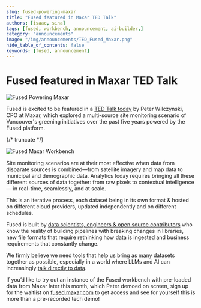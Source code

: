 ```yaml
---
slug: fused-powering-maxar
title: "Fused featured in Maxar TED Talk"
authors: [isaac, sina]
tags: [fused, workbench, announcement, ai-builder,]
category: "announcements"
image: "/img/announcements/TED_Fused_Maxar.png"
hide_table_of_contents: false
keywords: [fused, announcement]
---
```


# Fused featured in Maxar TED Talk

![Fused Powering Maxar](/img/announcements/TED_Fused_Maxar.png)

Fused is excited to be featured in a [TED Talk today](https://conferences.ted.com/ted2025/program#day-73697) by Peter Wilczynski, CPO at Maxar, which explored a multi-source site monitoring scenario of Vancouver's greening initiatives over the past five years powered by the Fused platform.

{/* truncate */}

![Fused Maxar Workbench](/img/announcements/fused_maxar_workbench.png)

Site monitoring scenarios are at their most effective when data from disparate sources is combined—from satellite imagery and map data to municipal and demographic data. Analytics today requires bringing all these different sources of data together: from raw pixels to contextual intelligence — in real-time, seamlessly, and at scale.

This is an iterative process, each dataset being in its own format & hosted on different cloud providers, updated independently and on different schedules.

Fused is built by [data scientists, engineers & open source contributors](/blog/why-fused/) who know the reality of building pipelines with breaking changes in libraries, new file formats that require rethinking how data is ingested and business requirements that constantly change.

We firmly believe we need tools that help us bring as many datasets together as possible, especially in a world where LLMs and AI can increasingly [talk directly to data](/blog/announcing-fused-ai-builder/).

If you’d like to try out an instance of the Fused workbench with pre-loaded data from Maxar later this month, which Peter demoed on screen, sign up for the waitlist on [fused.maxar.com](https://fused.maxar.com/) to get access and see for yourself this is more than a pre-recorded tech demo!

